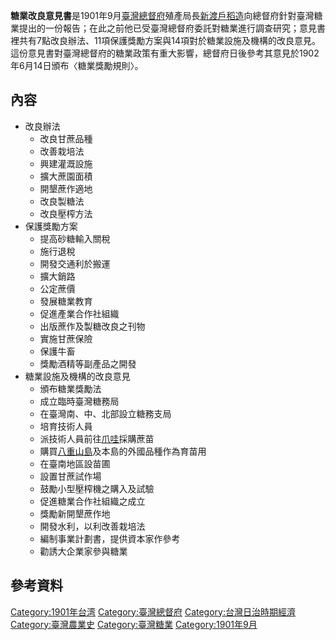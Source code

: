 '''糖業改良意見書'''是1901年9月[[臺灣總督府|臺灣總督府]]殖產局長[[新渡戶稻造|新渡戶稻造]]向總督府針對臺灣糖業提出的一份報告；在此之前他已受臺灣總督府委託對糖業進行調查研究；意見書裡共有7點改良辦法、11項保護獎勵方案與14項對於糖業設施及機構的改良意見。{{r|六}}{{r|楊}}這份意見書對臺灣總督府的糖業政策有重大影響，總督府日後參考其意見於1902年6月14日頒布〈糖業獎勵規則〉。{{r|六}}{{r|楊}}

== 內容 ==
*改良辦法
**改良甘蔗品種
**改善栽培法
**興建灌溉設施
**擴大蔗園面積
**開墾蔗作適地
**改良製糖法
**改良壓榨方法
*保護獎勵方案
**提高砂糖輸入關稅
**施行退稅
**開發交通利於搬運
**擴大銷路
**公定蔗價
**發展糖業教育
**促進產業合作社組織
**出版蔗作及製糖改良之刊物
**實施甘蔗保險
**保護牛畜
**獎勵酒精等副產品之開發
*糖業設施及機構的改良意見
**頒布糖業獎勵法
**成立臨時臺灣糖務局
**在臺灣南、中、北部設立糖務支局
**培育技術人員
**派技術人員前往[[爪哇|爪哇]]採購蔗苗
**購買[[八重山島|八重山島]]及本島的外國品種作為育苗用
**在臺南地區設苗圃
**設置甘蔗試作場
**鼓勵小型壓榨機之購入及試驗
**促進糖業合作社組織之成立
**獎勵新開墾蔗作地
**開發水利，以利改善栽培法
**編制事業計劃書，提供資本家作參考
**勸誘大企業家參與糖業

== 參考資料 ==
{{reflist|refs=
<ref name="六">{{cite book |author=台糖60週年慶籌備委員會編輯組 |title=《台灣糖業公司，台糖六十週年慶紀念專刊──台灣糖業之演進與再生》 |date=2006-05-01 |publisher=台灣糖業股份有限公司  |isbn=986-82206-0-2 |pages=40－43頁}}</ref>
<ref name="楊">{{cite book |author=楊彥騏 |title=《台灣百年糖紀》 |publisher=貓頭鷹出版  |isbn=957-469-503-4 |pages=33、34頁|date=2001年7月}}</ref>
}}
{{臺灣糖業}}
[[Category:1901年台湾|Category:1901年台湾]]
[[Category:臺灣總督府|Category:臺灣總督府]]
[[Category:台灣日治時期經濟|Category:台灣日治時期經濟]]
[[Category:臺灣農業史|Category:臺灣農業史]]
[[Category:臺灣糖業|Category:臺灣糖業]]
[[Category:1901年9月|Category:1901年9月]]